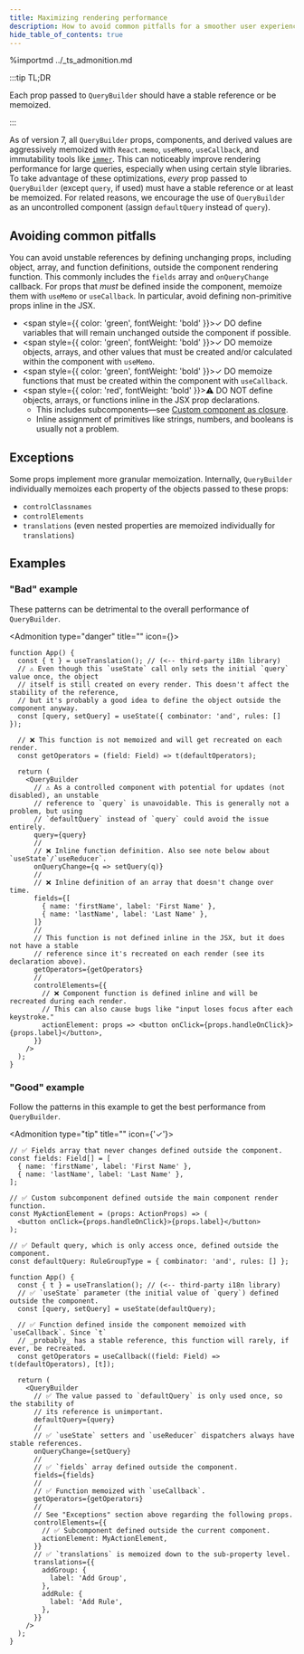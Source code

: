 ```yaml
---
title: Maximizing rendering performance
description: How to avoid common pitfalls for a smoother user experience
hide_table_of_contents: true
---
```



%importmd ../\_ts_admonition.md

:::tip TL;DR

Each prop passed to `QueryBuilder` should have a stable reference or be memoized.

:::

As of version 7, all `QueryBuilder` props, components, and derived values are aggressively memoized with `React.memo`, `useMemo`, `useCallback`, and immutability tools like [`immer`](https://immerjs.github.io/immer/). This can noticeably improve rendering performance for large queries, especially when using certain style libraries. To take advantage of these optimizations, _every_ prop passed to `QueryBuilder` (except `query`, if used) must have a stable reference or at least be memoized. For related reasons, we encourage the use of `QueryBuilder` as an uncontrolled component (assign `defaultQuery` instead of `query`).

## Avoiding common pitfalls

You can avoid unstable references by defining unchanging props, including object, array, and function definitions, outside the component rendering function. This commonly includes the `fields` array and `onQueryChange` callback. For props that _must_ be defined inside the component, memoize them with `useMemo` or `useCallback`. In particular, avoid defining non-primitive props inline in the JSX.

<!-- prettier-ignore -->
- <span style={{ color: 'green', fontWeight: 'bold' }}>✓ DO</span> define variables that will remain unchanged outside the component if possible.
- <span style={{ color: 'green', fontWeight: 'bold' }}>✓ DO</span> memoize objects, arrays, and other values that must be created and/or calculated within the component with `useMemo`.
- <span style={{ color: 'green', fontWeight: 'bold' }}>✓ DO</span> memoize functions that must be created within the component with `useCallback`.
- <span style={{ color: 'red', fontWeight: 'bold' }}>⚠ DO NOT</span> define objects, arrays, or functions inline in the JSX prop declarations.
  - This includes subcomponents—see [Custom component as closure](./common-mistakes#custom-component-as-closure).
  - Inline assignment of primitives like strings, numbers, and booleans is usually not a problem.

## Exceptions

Some props implement more granular memoization. Internally, `QueryBuilder` individually memoizes each property of the objects passed to these props:

- `controlClassnames`
- `controlElements`
- `translations` (even nested properties are memoized individually for `translations`)

## Examples

### "Bad" example

These patterns can be detrimental to the overall performance of `QueryBuilder`.

<Admonition type="danger" title="" icon={<AdmonitionIconCaution />}>

```tsx
function App() {
  const { t } = useTranslation(); // (<-- third-party i18n library)
  // ⚠ Even though this `useState` call only sets the initial `query` value once, the object
  // itself is still created on every render. This doesn't affect the stability of the reference,
  // but it's probably a good idea to define the object outside the component anyway.
  const [query, setQuery] = useState({ combinator: 'and', rules: [] });

  // ❌ This function is not memoized and will get recreated on each render.
  const getOperators = (field: Field) => t(defaultOperators);

  return (
    <QueryBuilder
      // ⚠ As a controlled component with potential for updates (not disabled), an unstable
      // reference to `query` is unavoidable. This is generally not a problem, but using
      // `defaultQuery` instead of `query` could avoid the issue entirely.
      query={query}
      //
      // ❌ Inline function definition. Also see note below about `useState`/`useReducer`.
      onQueryChange={q => setQuery(q)}
      //
      // ❌ Inline definition of an array that doesn't change over time.
      fields={[
        { name: 'firstName', label: 'First Name' },
        { name: 'lastName', label: 'Last Name' },
      ]}
      //
      // This function is not defined inline in the JSX, but it does not have a stable
      // reference since it's recreated on each render (see its declaration above).
      getOperators={getOperators}
      //
      controlElements={{
        // ❌ Component function is defined inline and will be recreated during each render.
        // This can also cause bugs like "input loses focus after each keystroke."
        actionElement: props => <button onClick={props.handleOnClick}>{props.label}</button>,
      }}
    />
  );
}
```

</Admonition>

### "Good" example

Follow the patterns in this example to get the best performance from `QueryBuilder`.

<Admonition type="tip" title="" icon={'✓'}>

```tsx
// ✅ Fields array that never changes defined outside the component.
const fields: Field[] = [
  { name: 'firstName', label: 'First Name' },
  { name: 'lastName', label: 'Last Name' },
];

// ✅ Custom subcomponent defined outside the main component render function.
const MyActionElement = (props: ActionProps) => (
  <button onClick={props.handleOnClick}>{props.label}</button>
);

// ✅ Default query, which is only access once, defined outside the component.
const defaultQuery: RuleGroupType = { combinator: 'and', rules: [] };

function App() {
  const { t } = useTranslation(); // (<-- third-party i18n library)
  // ✅ `useState` parameter (the initial value of `query`) defined outside the component.
  const [query, setQuery] = useState(defaultQuery);

  // ✅ Function defined inside the component memoized with `useCallback`. Since `t`
  // _probably_ has a stable reference, this function will rarely, if ever, be recreated.
  const getOperators = useCallback((field: Field) => t(defaultOperators), [t]);

  return (
    <QueryBuilder
      // ✅ The value passed to `defaultQuery` is only used once, so the stability of
      // its reference is unimportant.
      defaultQuery={query}
      //
      // ✅ `useState` setters and `useReducer` dispatchers always have stable references.
      onQueryChange={setQuery}
      //
      // ✅ `fields` array defined outside the component.
      fields={fields}
      //
      // ✅ Function memoized with `useCallback`.
      getOperators={getOperators}
      //
      // See "Exceptions" section above regarding the following props.
      controlElements={{
        // ✅ Subcomponent defined outside the current component.
        actionElement: MyActionElement,
      }}
      // ✅ `translations` is memoized down to the sub-property level.
      translations={{
        addGroup: {
          label: 'Add Group',
        },
        addRule: {
          label: 'Add Rule',
        },
      }}
    />
  );
}
```

</Admonition>
